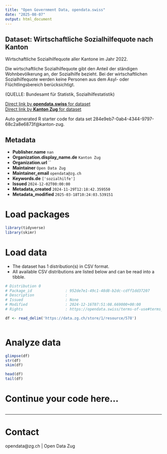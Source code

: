 ```yaml
---
title: "Open Government Data, opendata.swiss"
date: "2025-08-07"
output: html_document
---
```


## Dataset: Wirtschaftliche Sozialhilfequote nach Kanton

Wirtschaftliche Sozialhilfequote aller Kantone im Jahr 2022.

Die wirtschaftliche Sozialhilfequote gibt den Anteil der ständigen Wohnbevölkerung an, der Sozialhilfe bezieht. Bei der wirtschaftlichen Sozialhilfequote werden keine Personen aus dem Asyl- oder Flüchtlingsbereich berücksichtigt.

(QUELLE: Bundesamt für Statistik, Sozialhilfestatistik)

[Direct link by **opendata.swiss** for dataset](https://opendata.swiss/de/dataset/wirtschaftliche-sozialhilfequote-nach-kanton)<br>
[Direct link by **Kanton Zug** for dataset](https://www.zg.ch/behoerden/gesundheitsdirektion/statistikfachstelle/themen/soziale-sicherheit/sozialhilfe)

Auto generated R starter code for data set 284e9eb7-0ab4-4344-9797-68c2a8e6873f@kanton-zug.

## Metadata

- **Publisher.name** `nan`
- **Organization.display_name.de** `Kanton Zug`
- **Organization.url** ``
- **Maintainer** `Open Data Zug`
- **Maintainer_email** `opendata@zg.ch`
- **Keywords.de** `['sozialhilfe']`
- **Issued** `2024-12-02T00:00:00`
- **Metadata_created** `2024-11-29T12:18:42.359550`
- **Metadata_modified** `2025-03-18T10:24:03.539151`


# Load packages

```r

library(tidyverse)
library(skimr)

```

# Load data

-   The dataset has 1 distribution(s) in CSV format.
-   All available CSV distributions are listed below and can be read into a tibble.

```r

# Distribution 0
# Package_id               : 952de7e1-49c1-48d8-b2dc-cdff1dd37207
# Description              : 
# Issued                   : None
# Modified                 : 2024-12-16T07:51:08.669000+00:00
# Rights                   : https://opendata.swiss/terms-of-use#terms_open

df <- read_delim('https://data.zg.ch/store/1/resource/578')



```

# Analyze data

```r

glimpse(df)
str(df)
skim(df)

head(df)
tail(df)

```

# Continue your code here...

```r

```

------------------------------------------------------------------------

# Contact

opendata@zg.ch | Open Data Zug
